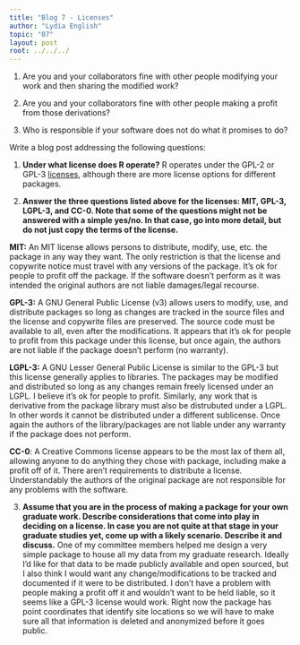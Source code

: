 ```yaml
---
title: "Blog 7 - Licenses"
author: "Lydia English"
topic: "07"
layout: post
root: ../../../
---
```


1. Are you and your collaborators fine with other people modifying your work and then sharing the modified work?

2. Are you and your collaborators fine with other people making a profit from those derivations?

3. Who is responsible if your software does not do what it promises to do?


Write a blog post addressing the following questions: 

1. **Under what license does R operate?**
    R operates under the GPL-2 or GPL-3 [licenses](https://www.r-project.org/Licenses/), although there are more license options for different packages. 

2. **Answer the three questions listed above for the licenses: MIT, GPL-3,  LGPL-3, and CC-0. Note that some of the questions might not be answered with a simple yes/no. In that case, go into more detail, but do not just copy the terms of the license.**

**MIT:**
  An MIT license allows persons to distribute, modify, use, etc. the package in any way they want. The only restriction is that the license and copywrite notice must travel with any versions of the package. It's ok for people to profit off the package. If the software doesn't perform as it was intended the original authors are not liable damages/legal recourse. 

**GPL-3:**
  A GNU General Public License (v3) allows users to modify, use, and distribute packages so long as changes are tracked in the source files and the license and copywrite files are preserved. The source code must be available to all, even after the modifications. It appears that it's ok for people to profit from this package under this license, but once again, the authors are not liable if the package doesn't perform (no warranty). 

**LGPL-3:**
  A GNU Lesser General Public License is similar to the GPL-3 but this license generally applies to libraries. The packages may be modified and distributed so long as any changes remain freely licensed under an LGPL. I believe it's ok for people to profit. Similarly, any work that is derivative from the package library must also be distrubuted under a LGPL. In other words it cannot be distributed under a different sublicense. Once again the authors of the library/packages are not liable under any warranty if the package does not perform. 
  
  
**CC-0**:
  A Creative Commons license appears to be the most lax of them all, allowing anyone to do anything they chose with package, including make a profit off of it. There aren't requirements to distribute a license. Understandably the authors of the original package are not responsible for any problems with the software. 


3. **Assume that you are in the process of making a package for your own graduate work. Describe considerations that come into play in deciding on a license. In case you are not quite at that stage in your graduate studies yet, come up with a likely scenario. Describe it and discuss.** One of my committee members helped me design a very simple package to house all my data from my graduate research. Ideally I'd like for that data to be made publicly available and open sourced, but I also think I would want any change/modifications to be tracked and documented if it were to be distributed. I don't have a problem with people making a profit off it and wouldn't want to be held liable, so it seems like a GPL-3 license would work. Right now the package has point coordinates that identify site locations so we will have to make sure all that information is deleted and anonymized before it goes public. 
